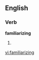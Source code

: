 
==English==

===Verb===
'''familiarizing'''

# {{present participle of|[[familiarize]]}}

[[vi:familiarizing]]